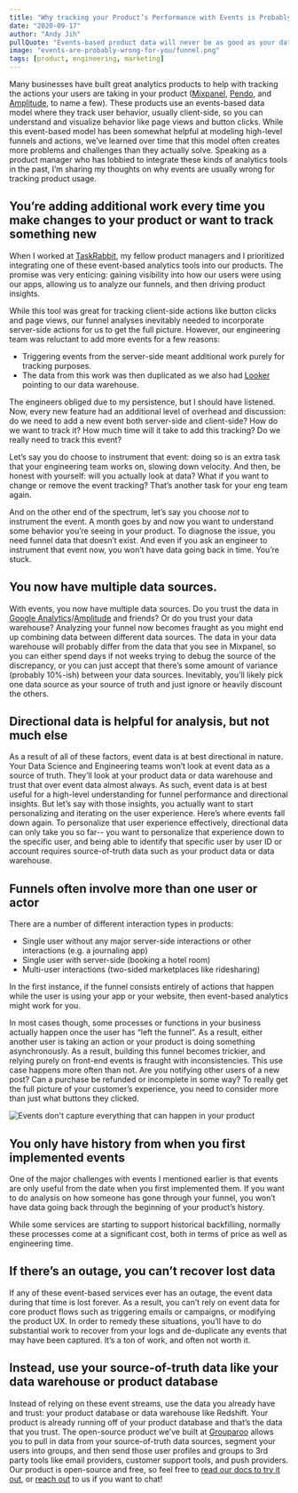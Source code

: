 ```yaml
---
title: "Why tracking your Product’s Performance with Events is Probably Wrong"
date: "2020-09-17"
author: "Andy Jih"
pullQuote: "Events-based product data will never be as good as your data warehouse"
image: "events-are-probably-wrong-for-you/funnel.png"
tags: [product, engineering, marketing]
---
```


Many businesses have built great analytics products to help with tracking the actions your users are taking in your product ([Mixpanel](https://mixpanel.com), [Pendo](https://pendo.io), and [Amplitude](https://amplitude.com), to name a few). These products use an events-based data model where they track user behavior, usually client-side, so you can understand and visualize behavior like page views and button clicks. While this event-based model has been somewhat helpful at modeling high-level funnels and actions, we’ve learned over time that this model often creates more problems and challenges than they actually solve. Speaking as a product manager who has lobbied to integrate these kinds of analytics tools in the past, I’m sharing my thoughts on why events are usually wrong for tracking product usage.

## **You’re adding additional work every time you make changes to your product or want to track something new**

When I worked at [TaskRabbit](httpw://www.taskrabbit.com), my fellow product managers and I prioritized integrating one of these event-based analytics tools into our products. The promise was very enticing: gaining visibility into how our users were using our apps, allowing us to analyze our funnels, and then driving product insights.

While this tool was great for tracking client-side actions like button clicks and page views, our funnel analyses inevitably needed to incorporate server-side actions for us to get the full picture. However, our engineering team was reluctant to add more events for a few reasons:

- Triggering events from the server-side meant additional work purely for tracking purposes.
- The data from this work was then duplicated as we also had [Looker](httpw://www.looker.com) pointing to our data warehouse.

The engineers obliged due to my persistence, but I should have listened. Now, every new feature had an additional level of overhead and discussion: do we need to add a new event both server-side and client-side? How do we want to track it? How much time will it take to add this tracking? Do we really need to track this event?

Let’s say you do choose to instrument that event: doing so is an extra task that your engineering team works on, slowing down velocity. And then, be honest with yourself: will you actually look at data? What if you want to change or remove the event tracking? That’s another task for your eng team again.

And on the other end of the spectrum, let’s say you choose _not_ to instrument the event. A month goes by and now you want to understand some behavior you’re seeing in your product. To diagnose the issue, you need funnel data that doesn’t exist. And even if you ask an engineer to instrument that event now, you won’t have data going back in time. You’re stuck.

## **You now have multiple data sources.**

With events, you now have multiple data sources. Do you trust the data in [Google Analytics](https://analytics.google.com)/[Amplitude](s//amplitude.com) and friends? Or do you trust your data warehouse? Analyzing your funnel now becomes fraught as you might end up combining data between different data sources. The data in your data warehouse will probably differ from the data that you see in Mixpanel, so you can either spend days if not weeks trying to debug the source of the discrepancy, or you can just accept that there’s some amount of variance (probably 10%-ish) between your data sources. Inevitably, you’ll likely pick one data source as your source of truth and just ignore or heavily discount the others.

## **Directional data is helpful for analysis, but not much else**

As a result of all of these factors, event data is at best directional in nature. Your Data Science and Engineering teams won’t look at event data as a source of truth. They’ll look at your product data or data warehouse and trust that over event data almost always. As such, event data is at best useful for a high-level understanding for funnel performance and directional insights. But let’s say with those insights, you actually want to start personalizing and iterating on the user experience. Here’s where events fall down again. To personalize that user experience effectively, directional data can only take you so far-- you want to personalize that experience down to the specific user, and being able to identify that specific user by user ID or account requires source-of-truth data such as your product data or data warehouse.

## **Funnels often involve more than one user or actor**

There are a number of different interaction types in products:

- Single user without any major server-side interactions or other interactions (e.g. a journaling app)
- Single user with server-side (booking a hotel room)
- Multi-user interactions (two-sided marketplaces like ridesharing)

In the first instance, if the funnel consists entirely of actions that happen while the user is using your app or your website, then event-based analytics might work for you.

In most cases though, some processes or functions in your business actually happen once the user has “left the funnel”. As a result, either another user is taking an action or your product is doing something asynchronously. As a result, building this funnel becomes trickier, and relying purely on front-end events is fraught with inconsistencies. This use case happens more often than not. Are you notifying other users of a new post? Can a purchase be refunded or incomplete in some way? To really get the full picture of your customer’s experience, you need to consider more than just what buttons they clicked.

<Image
  centered
  maxHeight={1000}
  alt="Events don't capture everything that can happen in your product"
  src="events-are-probably-wrong-for-you/funnel.png"
/>

## **You only have history from when you first implemented events**

One of the major challenges with events I mentioned earlier is that events are only useful from the date when you first implemented them. If you want to do analysis on how someone has gone through your funnel, you won’t have data going back through the beginning of your product’s history.

While some services are starting to support historical backfilling, normally these processes come at a significant cost, both in terms of price as well as engineering time.

## **If there’s an outage, you can’t recover lost data**

If any of these event-based services ever has an outage, the event data during that time is lost forever. As a result, you can’t rely on event data for core product flows such as triggering emails or campaigns, or modifying the product UX. In order to remedy these situations, you’ll have to do substantial work to recover from your logs and de-duplicate any events that may have been captured. It’s a ton of work, and often not worth it.

## **Instead, use your source-of-truth data like your data warehouse or product database**

Instead of relying on these event streams, use the data you already have and trust: your product database or data warehouse like Redshift. Your product is already running off of your product database and that’s the data that you trust. The open-source product we’ve built at [Grouparoo](https://github.com/grouparoo/grouparoo) allows you to pull in data from your source-of-truth data sources, segment your users into groups, and then send those user profiles and groups to 3rd party tools like email providers, customer support tools, and push providers. Our product is open-source and free, so feel free to [read our docs to try it out](https://www.grouparoo.com/docs), or [reach out](https://www.grouparoo.com/meet) to us if you want to chat!
